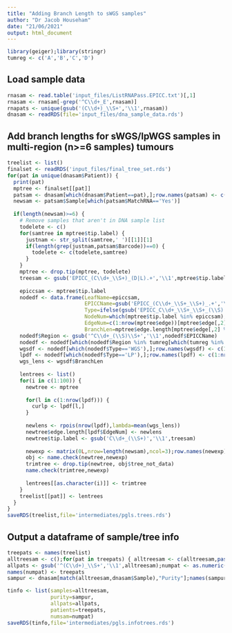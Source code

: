 ```yaml
---
title: "Adding Branch Length to sWGS samples"
author: "Dr Jacob Househam"
date: "21/06/2021"
output: html_document
---
```


```r
library(geiger);library(stringr)
tumreg <- c('A','B','C','D')
```

## Load sample data
```r
rnasam <- read.table('input_files/ListRNAPass.EPICC.txt')[,1]
rnasam <- rnasam[-grep('^C\\d+_E',rnasam)]
rnapats <- unique(gsub('(C\\d+)_\\S+','\\1',rnasam))
dnasam <- readRDS(file='input_files/dna_sample_data.rds')
```

## Add branch lengths for sWGS/lpWGS samples in multi-region (n>=6 samples) tumours 
```r
treelist <- list()
finalset <- readRDS('input_files/final_tree_set.rds')
for(pat in unique(dnasam$Patient)) {
  print(pat)
  mptree <- finalset[[pat]]
  patsam <- dnasam[which(dnasam$Patient==pat),];row.names(patsam) <- c(1:nrow(patsam))
  newsam <- patsam$Sample[which(patsam$MatchRNA=='Yes')]
  
  if(length(newsam)>=6) {
    # Remove samples that aren't in DNA sample list
    todelete <- c()
    for(samtree in mptree$tip.label) {
      justnam <- str_split(samtree,' ')[[1]][1]
      if(length(grep(justnam,patsam$Barcode))==0) {
        todelete <- c(todelete,samtree)
      }
    }
    mptree <- drop.tip(mptree, todelete)
    treesam <- gsub('EPICC_(C\\d+_\\S+)_(D|L).+','\\1',mptree$tip.label)
 
    epiccsam <- mptree$tip.label
    nodedf <- data.frame(LeafName=epiccsam,
                         EPICCName=gsub('EPICC_(C\\d+_\\S+_\\S+)_.+','\\1',epiccsam),
                         Type=ifelse(gsub('EPICC_C\\d+_\\S+_\\S+_(\\S).+','\\1',epiccsam)=='D','WGS','LP'),
                         NodeNum=which(mptree$tip.label %in% epiccsam),
                         EdgeNum=c(1:nrow(mptree$edge))[mptree$edge[,2] %in% which(mptree$tip.label %in% epiccsam)],
                         BranchLen=mptree$edge.length[mptree$edge[,2] %in% which(mptree$tip.label %in% epiccsam)])
    nodedf$Region <- gsub('^C\\d+_(\\S)\\S+','\\1',nodedf$EPICCName)
    nodedf <- nodedf[which(nodedf$Region %in% tumreg[which(tumreg %in% unique(nodedf$Region[which(nodedf$Type=='LP')]))]),];row.names(nodedf) <- c(1:nrow(nodedf))
    wgsdf <- nodedf[which(nodedf$Type=='WGS'),];row.names(wgsdf) <- c(1:nrow(wgsdf))
    lpdf <- nodedf[which(nodedf$Type=='LP'),];row.names(lpdf) <- c(1:nrow(lpdf))
    wgs_lens <- wgsdf$BranchLen
    
    lentrees <- list()
    for(i in c(1:100)) {
      newtree <- mptree
      
      for(l in c(1:nrow(lpdf))) {
        curlp <- lpdf[l,]
      }
      
      newlens <- rpois(nrow(lpdf),lambda=mean(wgs_lens))
      newtree$edge.length[lpdf$EdgeNum] <- newlens
      newtree$tip.label <- gsub('C\\d+_(\\S+)','\\1',treesam)
      
      newexp <- matrix(0L,nrow=length(newsam),ncol=3);row.names(newexp) <- gsub('C\\d+_(\\S+)','\\1',newsam)
      obj <- name.check(newtree,newexp)
      trimtree <- drop.tip(newtree, obj$tree_not_data)
      name.check(trimtree,newexp)
      
      lentrees[[as.character(i)]] <- trimtree
    }
    treelist[[pat]] <- lentrees
  }
}
saveRDS(treelist,file='intermediates/pgls.trees.rds')
```


## Output a dataframe of sample/tree info
```r
treepats <- names(treelist)
alltreesam <- c();for(pat in treepats) { alltreesam <- c(alltreesam,paste0(pat,'_',treelist[[pat]][['1']]$tip.label))}
allpats <- gsub('^(C\\d+)_\\S+','\\1',alltreesam);numpat <- as.numeric(table(allpats))
names(numpat) <- treepats
sampur <- dnasam[match(alltreesam,dnasam$Sample),"Purity"];names(sampur) <- alltreesam

tinfo <- list(samples=alltreesam,
              purity=sampur,
              allpats=allpats,
              patients=treepats,
              numsam=numpat)
saveRDS(tinfo,file='intermediates/pgls.infotrees.rds')
```

